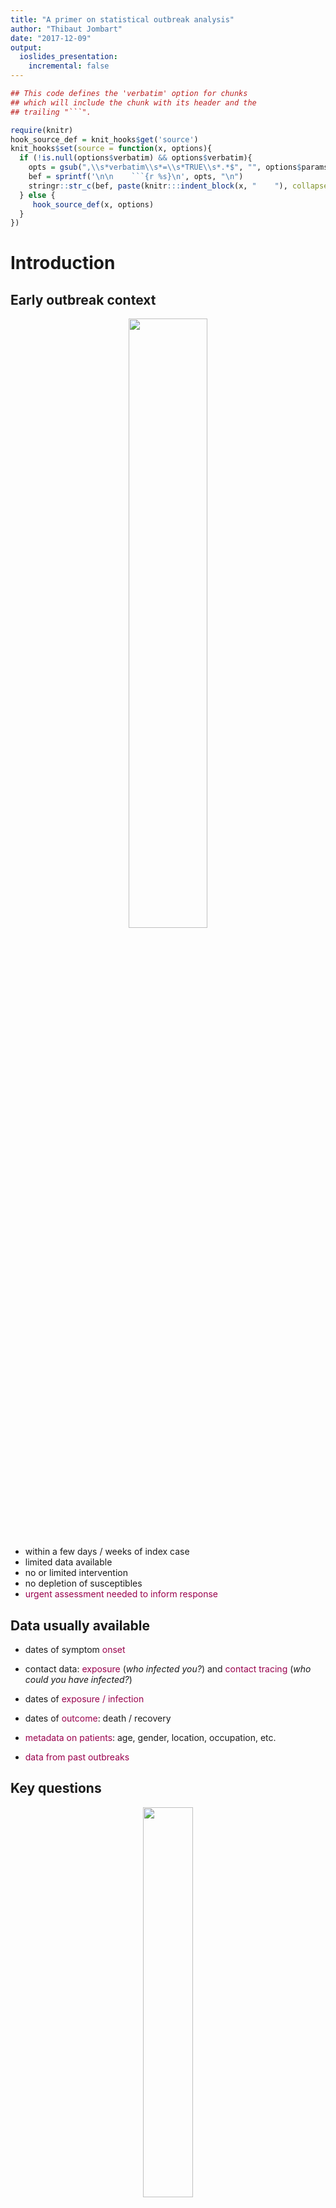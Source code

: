 ```yaml
---
title: "A primer on statistical outbreak analysis"
author: "Thibaut Jombart"
date: "2017-12-09"
output:
  ioslides_presentation:
    incremental: false
---
```




```r
## This code defines the 'verbatim' option for chunks
## which will include the chunk with its header and the
## trailing "```".

require(knitr)
hook_source_def = knit_hooks$get('source')
knit_hooks$set(source = function(x, options){
  if (!is.null(options$verbatim) && options$verbatim){
    opts = gsub(",\\s*verbatim\\s*=\\s*TRUE\\s*.*$", "", options$params.src)
    bef = sprintf('\n\n    ```{r %s}\n', opts, "\n")
    stringr::str_c(bef, paste(knitr:::indent_block(x, "    "), collapse = '\n'), "\n    ```\n")
  } else {
     hook_source_def(x, options)
  }
})
```




# Introduction

## Early outbreak context 

<center>
<img src="../../img/slides/who-shoc-room.jpg" width="50%">
</center>

- within a few days / weeks of index case
- limited data available
- no or limited intervention
- no depletion of susceptibles
- <font color="#99004d">urgent assessment needed to inform response</font>



## Data usually available

- dates of symptom <font color="#99004d">onset</font>

- contact data: <font color="#99004d">exposure</font> (*who infected you?*) and <font color="#99004d">contact tracing</font> (*who could you have infected?*)

- dates of <font color="#99004d">exposure / infection</font>

- dates of <font color="#99004d">outcome</font>: death / recovery

- <font color="#99004d">metadata on patients</font>: age, gender, location, occupation, etc.

- <font color="#99004d">data from past outbreaks</font>



## Key questions

<center>
<img src="../../img/slides/questions.png" width="40%">
</center>

Disease-dependent, but generally includes:

- How fast is it growing?
- What is driving the epidemic growth?
- What is the case fatality ratio?
- Who is most severely affected?
- How many cases should we expect in the next days / weeks?
- ...



# Estimating key delays

## The incubation period

**Definition:** time interval between the <font color="#99004d">date on
infection</font> and the date of <font color="#99004d">symptom onset</font>

<center>
<img src="../../img/slides/incubation-period.jpg" width="50%">
</center>



## The serial interval

**Definition:** time interval between <font color="#99004d">onset of
symptoms</font> in primary and secondary cases.

<center>
<img src="../../img/slides/serial-interval.jpg" width="50%">
</center>



## The generation time

**Definition:** time interval between <font color="#99004d">date of
infections</font> in primary and secondary cases.

<center>
<img src="../../img/slides/generation-time.jpg" width="50%">
</center>



## Estimating the underlying distribution

From empirical distribution (data) to estimated distribution.

<center>
<img src="../../img/slides/underlying-distribution.jpg" width="50%">
</center>

- choose type of distribution (e.g. normal, Poisson, Gamma)

- find $\theta_x$ which maximise $p(x)$, i.e. the likelihood

- visually: best fit between bars (data) and curve (distribution)



## Discretising continuous distributions

Using continuous distributions to model discrete variables:

<center>
<img src="../../img/slides/discretisation.jpg" width="70%">
</center>



## Fitting discretised Gamma distributions for delays

- <font color="#99004d">flexible</font> distribution (many shapes possibles)

- 2 parameters: *shape*, *scale*

- alternatively: *mean*, *coefficient of variation*

- typical choice for <font color="#99004d">delay</font> distributions

- needs to be <font color="#99004d">discretised</font>




# Estimating mortality

## Case fatality ratio

**Definition:** the <font color="#99004d">proportion</font> of cases who die of
the infection.

<br>

<center>
<img src="../../img/slides/cfr.jpg" width="70%">
</center>



## Associated uncertainty {.small}

- CFR = <font color="#99004d">mean</font> number of death per case $\rightarrow$
  confidence interval is <font color="#99004d">Normally distributed</font>

<center>
<img src="../../img/slides/CI-CFR.jpg" width="60%">
</center>

- standard error: $s_{CFR} = \sqrt{\frac{CFR (1 - CFR)}{D + R}}$
- <font color="#99004d">confidence interval</font> with $\alpha$ threshold:
$$
CI_{(1-\alpha)\%} = CFR \pm s_{CFR} \times Q_{1-\alpha/2} 
$$

where $Q$ is a Normal quantile (e.g. $1.96$ for $\alpha=0.05$)




## Example: confidence intervals of CFR

- CFR: 60%, <font color="#99004d">N = 10</font>:
$$
s_{CFR} = \sqrt{\frac{0.6 \times 0.4}{10}} = 0.155
$$

$$
CI_{95\%} = 0.6 \pm 1.96 \times 0.158 = [0.30 ; 0.90]
$$

- CFR: 60%, <font color="#99004d">N = 100</font>:
$$
s_{CFR} = \sqrt{\frac{0.6 \times 0.4}{100}} = 0.05
$$

$$
CI_{95\%} = 0.6 \pm 1.96 \times 0.05 = [0.50 ; 0.70]
$$




## Common caveats

- "*case fatality <font color="#99004d">rate</font>*": this is a proportion, not a rate

- computation using wrong <font color="#99004d">denominator</font>, i.e. including unknown outcome:

$$
\frac{D}{D + R + U}
$$

(leads to <font color="#99004d">underestimating</font> the CFR)

- not accounting for <font color="#99004d">uncertainty</font>, e.g. comparing CFR across groups without
  statistical tests




# Analysing incidence data

## What is incidence?

**Definition:** the <font color="#99004d">incidence</font> is the number of <font color="#99004d">new
cases</font> on a given time period. 

- relies on dates, typically of <font color="#99004d">onset of symptoms </font>

- only daily incidence is non-ambiguous

- other definitions (e.g. weekly) rely on a <font color="#99004d">starting date</font>

- prone to <font color="#99004d">reporting delays</font>



## Log-linear model of incidence

<center>
<img src="../../img/slides/loglinear-model.jpg" width="90%">
</center>

$log(y) = r \times t + b + \epsilon\:\:$ so that $\:\:\hat{y} = e^{r \times t + b}$

with:

- $r$: <font color="#99004d">growth rate</font>
- b: intercept
- $\epsilon \sim \mathcal{N}(0, \hat{\sigma_{\epsilon}})$




## Doubling time

Let $T$ be the time taken by the incidence to double, given a daily growth rate
$r$.

<center>
<img src="../../img/slides/doubling-time.jpg" width="60%">
</center>

$$
y_2 / y_1 = 2 \:\: \Leftrightarrow  e^{rt_2 + b} / e^{rt_1 + b}  = 2
$$

$$
\Leftrightarrow  e^{r(t_2 - t_1)} = 2  \Leftrightarrow T = log(2) / r
$$



## Log-linear model: pros and cons

**Pros**:

- fast and simple
- predictions possible
- doubling / halving time readily available
- possible extensions to estimate $R_0$ from $r$

**Cons**:

- zero incidence problematic
- non mechanistic
- no inclusion of other information (e.g. serial interval)




## Individual infectiousness over time

**Serial interal:** time interval between <font color="#99004d">onset of
symptoms</font> of primary and secondary cases.

<center>
<img src="../../img/slides/serial-interval-distribution.jpg" width="75%">
</center>



## Global infectiousness over time

<center>
<img src="../../img/slides/force-of-infection.jpg" width="60%">
</center>

$$
\lambda_t = R_0 \times \sum_i w(t - t_i)
$$

with: $\lambda_t$: <font color="#99004d">global force of infection</font>; $w()$: serial interval
distribution; $t_i$: date of symptom onset



## A Poisson model of incidence

<center>
<img src="../../img/slides/nemo.jpg" width="45%">
</center>
<br>

Treat incidence $y_t$ on day $t$ as a Poisson distribution of rate $\lambda_t$:

$$
p(y_t | R_0, y_1, ..., y_{t-1}) = e^{-\lambda_t} \frac{\lambda_t^{y_t}}{(!y_t)}
$$
with (slight rewriting):
$\lambda_t = R_0 \times \sum_{s = 1}^{t-1} y_s w(t - s)$



## Poisson model: pros and cons

**Pros**:

- still fast, reasonably simple (1 parameter)
- accommodates zero incidence
- <font color="#99004d">predictions possible</font>: forward simulation (Poisson)
- integrates information on <font color="#99004d">serial interval</font>
- extension to <font color="#99004d">time-varying</font> $R$ (*EpiEstim*)


**Cons**:

- needs information on serial interval
- no spatial processes
- assumes constant reporting
- likelihood / Bayesian methods harder to communicate



## 

<br>

<center>
<img src="../../img/slides/the-end.jpg" width="100%">
</center>

